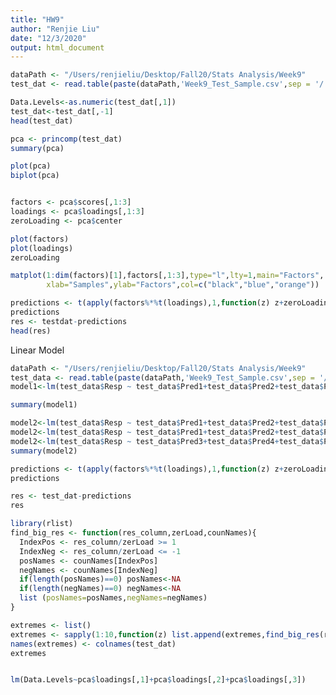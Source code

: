 ```yaml
---
title: "HW9"
author: "Renjie Liu"
date: "12/3/2020"
output: html_document
---
```


```r
dataPath <- "/Users/renjieliu/Desktop/Fall20/Stats Analysis/Week9"
test_dat <- read.table(paste(dataPath,'Week9_Test_Sample.csv',sep = '/'), header=TRUE)

Data.Levels<-as.numeric(test_dat[,1])
test_dat<-test_dat[,-1]
head(test_dat)

```



```r
pca <- princomp(test_dat)
summary(pca)

plot(pca)
biplot(pca)


factors <- pca$scores[,1:3]
loadings <- pca$loadings[,1:3]
zeroLoading <- pca$center

plot(factors)
plot(loadings)
zeroLoading

matplot(1:dim(factors)[1],factors[,1:3],type="l",lty=1,main="Factors",
        xlab="Samples",ylab="Factors",col=c("black","blue","orange"))

predictions <- t(apply(factors%*%t(loadings),1,function(z) z+zeroLoading))
predictions
res <- testdat-predictions
head(res)


```



Linear Model
```r
dataPath <- "/Users/renjieliu/Desktop/Fall20/Stats Analysis/Week9"
test_data <- read.table(paste(dataPath,'Week9_Test_Sample.csv',sep = '/'), header=TRUE)
model1<-lm(test_data$Resp ~ test_data$Pred1+test_data$Pred2+test_data$Pred3+test_data$Pred4+test_data$Pred5+test_data$Pred6+test_data$Pred7+test_data$Pred8+test_data$Pred9+test_data$Pred10,data = test_data)

summary(model1)

model2<-lm(test_data$Resp ~ test_data$Pred1+test_data$Pred2+test_data$Pred6,data = test_data)
model2<-lm(test_data$Resp ~ test_data$Pred1+test_data$Pred2+test_data$Pred3,data = test_data)
model2<-lm(test_data$Resp ~ test_data$Pred3+test_data$Pred4+test_data$Pred6,data = test_data)
summary(model2)

predictions <- t(apply(factors%*%t(loadings),1,function(z) z+zeroLoading))
predictions

res <- test_dat-predictions
res

library(rlist)
find_big_res <- function(res_column,zerLoad,counNames){
  IndexPos <- res_column/zerLoad >= 1
  IndexNeg <- res_column/zerLoad <= -1
  posNames <- counNames[IndexPos]
  negNames <- counNames[IndexNeg]
  if(length(posNames)==0) posNames<-NA
  if(length(negNames)==0) negNames<-NA
  list (posNames=posNames,negNames=negNames)
}

extremes <- list()
extremes <- sapply(1:10,function(z) list.append(extremes,find_big_res(res[,z],zeroLoading[z],Data.Levels)))
names(extremes) <- colnames(test_dat)
extremes


lm(Data.Levels~pca$loadings[,1]+pca$loadings[,2]+pca$loadings[,3])

```











